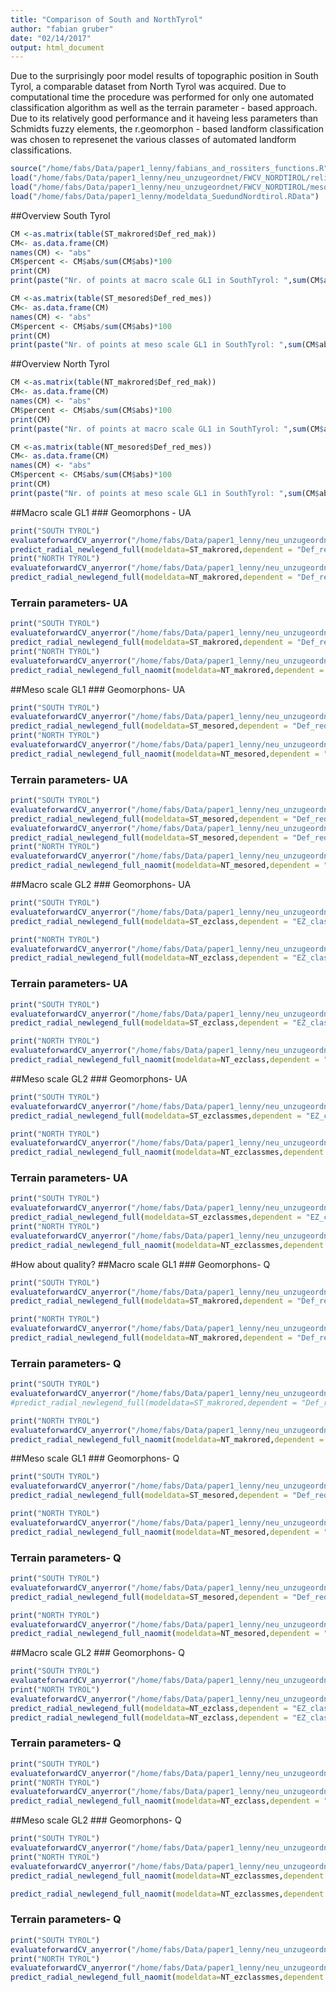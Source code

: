 ```yaml
---
title: "Comparison of South and NorthTyrol"
author: "fabian gruber"
date: "02/14/2017"
output: html_document
---
```


 Due to the surprisingly poor model results of topographic position in South Tyrol, a comparable dataset from North Tyrol was acquired. Due to computational time the procedure was performed for only one automated classification algorithm as well as the terrain parameter - based approach. Due to its relatively good performance and it haveing less parameters than Schmidts fuzzy elements, the r.geomorphon - based landform classification was chosen to represenet the various classes of automated landform classifications.

```r
source("/home/fabs/Data/paper1_lenny/fabians_and_rossiters_functions.R")
load("/home/fabs/Data/paper1_lenny/neu_unzugeordnet/FWCV_NORDTIROL/relieflegends.RData")
load("/home/fabs/Data/paper1_lenny/neu_unzugeordnet/FWCV_NORDTIROL/mesomakrolegends.RData")
load("/home/fabs/Data/paper1_lenny/modeldata_SuedundNordtirol.RData")
```

##Overview South Tyrol

```r
CM <-as.matrix(table(ST_makrored$Def_red_mak))
CM<- as.data.frame(CM)
names(CM) <- "abs"
CM$percent <- CM$abs/sum(CM$abs)*100
print(CM)
print(paste("Nr. of points at macro scale GL1 in SouthTyrol: ",sum(CM$abs)))

CM <-as.matrix(table(ST_mesored$Def_red_mes))
CM<- as.data.frame(CM)
names(CM) <- "abs"
CM$percent <- CM$abs/sum(CM$abs)*100
print(CM)
print(paste("Nr. of points at meso scale GL1 in SouthTyrol: ",sum(CM$abs)))
```

##Overview North Tyrol

```r
CM <-as.matrix(table(NT_makrored$Def_red_mak))
CM<- as.data.frame(CM)
names(CM) <- "abs"
CM$percent <- CM$abs/sum(CM$abs)*100
print(CM)
print(paste("Nr. of points at macro scale GL1 in SouthTyrol: ",sum(CM$abs)))

CM <-as.matrix(table(NT_mesored$Def_red_mes))
CM<- as.data.frame(CM)
names(CM) <- "abs"
CM$percent <- CM$abs/sum(CM$abs)*100
print(CM)
print(paste("Nr. of points at meso scale GL1 in SouthTyrol: ",sum(CM$abs)))
```


##Macro scale GL1
### Geomorphons - UA

```r
print("SOUTH TYROL")
evaluateforwardCV_anyerror("/home/fabs/Data/paper1_lenny/neu_unzugeordnet/results_selection/svm_fw_10fold_3p_Def_red_mak_allgeoms//",kk = 1:10,endround = 3,yrange = c(0.45,0.6),geheim = "geheimerprederror",error="prederror")
predict_radial_newlegend_full(modeldata=ST_makrored,dependent = "Def_red_mak",predictors =  "geom_DTM_50m_avg_fl10_L400m",legend = makrolegend_gen1,doreturn=F)
print("NORTH TYROL")
evaluateforwardCV_anyerror("/home/fabs/Data/paper1_lenny/neu_unzugeordnet/FWCV_NORDTIROL/svm_fw_UA_5p_Def_red_mak_geomcols/",kk = 1:10,endround = 5,yrange = c(0.45,0.6),geheim = "geheimerprederror",error="prederror")
predict_radial_newlegend_full(modeldata=NT_makrored,dependent = "Def_red_mak",predictors =  "geom_NT_50m_avg_L300m_10deg",legend = makrolegend_gen1,doreturn=F)

```

### Terrain parameters- UA
```r
print("SOUTH TYROL")
evaluateforwardCV_anyerror("/home/fabs/Data/paper1_lenny/neu_unzugeordnet/results_selection/svm_fw_10fold_10p_Def_red_mak_allterrain",kk = 1:10,endround = 10,yrange = c(0.45,0.6),geheim = "geheimerprederror",error="prederror")
predict_radial_newlegend_full(modeldata=ST_makrored,dependent = "Def_red_mak",predictors = c("Topographic_Wetness_Index","profc_DTM_50m_avg_ws7","minic_DTM_50m_avg_ws5","slope_ws15"),legend = makrolegend_gen1,doreturn=F)
print("NORTH TYROL")
evaluateforwardCV_anyerror("/home/fabs/Data/paper1_lenny/neu_unzugeordnet/FWCV_NORDTIROL/svm_fw_UA_5p_Def_red_mak_terraincols/",kk = 1:10,endround = 5,yrange = c(0.45,0.6),geheim = "geheimerprederror",error="prederror")
predict_radial_newlegend_full_naomit(modeldata=NT_makrored,dependent = "Def_red_mak",predictors =c("TPI_i0m_o200m_10m","slope_NT_50m_avg_ws350m","Longitudinal_Curvature_50m","minic_NT_ws250m"),legend = makrolegend_gen1,doreturn=F)
```


##Meso scale GL1
### Geomorphons- UA

```r
print("SOUTH TYROL")
evaluateforwardCV_anyerror("/home/fabs/Data/paper1_lenny/neu_unzugeordnet/results_selection/svm_fw_10fold_3p_Def_red_mes_allgeoms//",kk = 1:10,endround = 3,yrange = c(0.45,0.7),geheim = "geheimerprederror",error="prederror")
predict_radial_newlegend_full(modeldata=ST_mesored,dependent = "Def_red_mes",predictors =  "geom_10m_fl8_L8",legend = ,mesolegend_gen1,doreturn=F)
print("NORTH TYROL")
evaluateforwardCV_anyerror("/home/fabs/Data/paper1_lenny/neu_unzugeordnet/FWCV_NORDTIROL/svm_fw_UA_5p_Def_red_mes_geomcols/",kk = 1:10,endround = 5,yrange = c(0.45,0.7),geheim = "geheimerprederror",error="prederror")
predict_radial_newlegend_full_naomit(modeldata=NT_mesored,dependent = "Def_red_mes",predictors =  "geom_NT_L80m_8deg",legend =mesolegend_gen1,doreturn=F)
```

### Terrain parameters- UA
```r
print("SOUTH TYROL")
evaluateforwardCV_anyerror("/home/fabs/Data/paper1_lenny/neu_unzugeordnet/results_selection/svm_fw_10fold_10p_Def_red_mes_tpiterrain/",kk = 1:10,endround = 10,yrange = c(0.4,0.65),geheim = "geheimerprederror",error="prederror")
predict_radial_newlegend_full(modeldata=ST_mesored,dependent = "Def_red_mes",predictors = c("TPI_i0m_o70m_10m","slope_DTM_50m_avg_ws3") ,legend = ,mesolegend_gen1,doreturn=F)
evaluateforwardCV_anyerror("/home/fabs/Data/paper1_lenny/neu_unzugeordnet/results_selection/svm_fw_10fold_10p_Def_red_mes_allterrain/",kk = 1:10,endround = 10,yrange = c(0.4,0.65),geheim = "geheimerprederror",error="prederror")
predict_radial_newlegend_full(modeldata=ST_mesored,dependent = "Def_red_mes",predictors =c("crosc_ws5","minic_ws15","slope_DTM_50m_avg_ws3","maxic_ws5"),legend = ,mesolegend_gen1,doreturn=F)
print("NORTH TYROL")
evaluateforwardCV_anyerror("/home/fabs/Data/paper1_lenny/neu_unzugeordnet/FWCV_NORDTIROL/svm_fw_UA_5p_Def_red_mes_terraincols/",kk = 1:10,endround = 5,yrange = c(0.4,0.65),geheim = "geheimerprederror",error="prederror")
predict_radial_newlegend_full_naomit(modeldata=NT_mesored,dependent = "Def_red_mes",predictors =  c("TPI_i0m_o100m_10m","slope_NT_ws30m","crosc_NT_ws70m"),legend =mesolegend_gen1,doreturn=F)
```


##Macro scale GL2
### Geomorphons- UA

```r
print("SOUTH TYROL")
evaluateforwardCV_anyerror("/home/fabs/Data/paper1_lenny/neu_unzugeordnet/results_selection/svm_fw_10fold_3p_EZ_class_allgeoms//",kk = 1:10,endround = 3,yrange = c(0.4,0.55),geheim = "geheimerprederror",error="prederror")
predict_radial_newlegend_full(modeldata=ST_ezclass,dependent = "EZ_class",predictors =  "geom_DTM_50m_avg_fl10_L400m",legend = makrolegend_gen2,doreturn=F)

print("NORTH TYROL")
evaluateforwardCV_anyerror("/home/fabs/Data/paper1_lenny/neu_unzugeordnet/FWCV_NORDTIROL/svm_fw_UA_5p_EZ_class_geomcols/",kk = 1:10,endround = 5,yrange = c(0.4,0.55),geheim = "geheimerprederror",error="prederror")
predict_radial_newlegend_full(modeldata=NT_ezclass,dependent = "EZ_class",predictors ="geom_NT_50m_avg_L800m_10deg",legend = makrolegend_gen2,doreturn=F)

```

### Terrain parameters- UA
```r
print("SOUTH TYROL")
evaluateforwardCV_anyerror("/home/fabs/Data/paper1_lenny/neu_unzugeordnet/results_selection/svm_fw_10fold_10p_EZ_class_tpiterrain//",kk = 1:10,endround = 10,yrange = c(0.4,0.55),geheim = "geheimerprederror",error="prederror")
predict_radial_newlegend_full(modeldata=ST_ezclass,dependent = "EZ_class",predictors =  c("Topographic_Wetness_Index","profc_DTM_50m_avg_ws7","minic_DTM_50m_avg_ws5","slope_DTM_50m_avg_ws7"),legend = makrolegend_gen2,doreturn=F)

print("NORTH TYROL")
evaluateforwardCV_anyerror("/home/fabs/Data/paper1_lenny/neu_unzugeordnet/FWCV_NORDTIROL/svm_fw_UA_5p_EZ_class_terraincols//",kk = 1:10,endround = 5,yrange = c(0.4,0.55),geheim = "geheimerprederror",error="prederror")
predict_radial_newlegend_full_naomit(modeldata=NT_ezclass,dependent = "EZ_class",predictors =c("TPI_i0m_o200m_10m","profc_NT_50m_avg_ws750m","slope_NT_50m_avg_ws750m"),legend = makrolegend_gen2,doreturn=F)

```

##Meso scale GL2
### Geomorphons- UA

```r
print("SOUTH TYROL")
evaluateforwardCV_anyerror("/home/fabs/Data/paper1_lenny/neu_unzugeordnet/results_selection/svm_fw_10fold_3p_EZ_class_mes_allgeoms//",kk = 1:10,endround = 3,yrange = c(0.3,0.50),geheim = "geheimerprederror",error="prederror")
predict_radial_newlegend_full(modeldata=ST_ezclassmes,dependent = "EZ_class_mes",predictors =  "geom_10m_fl8_L15",legend = mesolegend_gen2,doreturn=F)

print("NORTH TYROL")
evaluateforwardCV_anyerror("/home/fabs/Data/paper1_lenny/neu_unzugeordnet/FWCV_NORDTIROL/svm_fw_UA_5p_EZ_class_mes_geomcols/",kk = 1:10,endround = 5,yrange = c(0.3,0.50),geheim = "geheimerprederror",error="prederror")
predict_radial_newlegend_full_naomit(modeldata=NT_ezclassmes,dependent = "EZ_class_mes",predictors ="geom_NT_L500m_8deg",legend = mesolegend_gen2,doreturn=F)

```

### Terrain parameters- UA
```r
print("SOUTH TYROL")
evaluateforwardCV_anyerror("/home/fabs/Data/paper1_lenny/neu_unzugeordnet/results_selection/svm_fw_10fold_10p_EZ_class_mes_tpiterrain//",kk = 1:10,endround = 10,yrange = c(0.3,0.45),geheim = "geheimerprederror",error="por")
predict_radial_newlegend_full(modeldata=ST_ezclassmes,dependent = "EZ_class_mes",predictors =  c("TPI_i0m_o90m_10m","Slope","Standardized_Height","maxic_ws7"),legend = mesolegend_gen2,doreturn=F)
print("NORTH TYROL")
evaluateforwardCV_anyerror("/home/fabs/Data/paper1_lenny/neu_unzugeordnet/FWCV_NORDTIROL/svm_fw_UA_5p_EZ_class_mes_terraincols//",kk = 1:10,endround = 5,yrange = c(0.3,0.45),geheim = "geheimerprederror",error="prederror")
predict_radial_newlegend_full_naomit(modeldata=NT_ezclassmes,dependent = "EZ_class_mes",predictors =c("TPI_i50m_o100m_10m","Slope_degree_10m"),legend = mesolegend_gen2,doreturn=F)

```

#How about quality?
##Macro scale GL1
### Geomorphons- Q

```r
print("SOUTH TYROL")
evaluateforwardCV_anyerror("/home/fabs/Data/paper1_lenny/neu_unzugeordnet/FWCV/quality_svm_fw_10fold_2pDef_red_mak_allgeoms/",kk = 1:10,endround = 2,yrange = c(0.75,0.85),geheim = "cv_quality",error="cv_qualityerror")
predict_radial_newlegend_full(modeldata=ST_makrored,dependent = "Def_red_mak",predictors =  "geom_DTM_50m_avg_fl8_L400m",legend = makrolegend_gen1,doreturn=F)

print("NORTH TYROL")
evaluateforwardCV_anyerror("/home/fabs/Data/paper1_lenny/neu_unzugeordnet/FWCV_NORDTIROL/svm_fw_quality_5p_Def_red_mak_geomcols/",kk = 1:10,endround = 5,yrange = c(0.75,0.95),geheim = "cv_quality",error="cv_qualityerror")
predict_radial_newlegend_full(modeldata=NT_makrored,dependent = "Def_red_mak",predictors =  "geom_NT_50m_avg_L300m_10deg",legend = makrolegend_gen1,doreturn=F)

```

### Terrain parameters- Q
```r
print("SOUTH TYROL")
evaluateforwardCV_anyerror("/home/fabs/Data/paper1_lenny/neu_unzugeordnet/FWCV/quality_svm_fw_10fold_2pDef_red_mak_tpiterraintophat/",kk = 1:10,endround = 2,yrange = c(0.75,0.95),geheim = "cv_quality",error="cv_qualityerror")
#predict_radial_newlegend_full(modeldata=ST_makrored,dependent = "Def_red_mak",predictors =  ,legend = makrolegend_gen1,doreturn=F)

print("NORTH TYROL")
evaluateforwardCV_anyerror("/home/fabs/Data/paper1_lenny/neu_unzugeordnet/FWCV_NORDTIROL/svm_fw_quality_5p_Def_red_mak_terraincols/",kk = 1:10,endround = 5,yrange = c(0.75,0.95),geheim = "cv_quality",error="cv_qualityerror")
predict_radial_newlegend_full_naomit(modeldata=NT_makrored,dependent = "Def_red_mak",predictors = c("Topographic_Wetness_Index_50m","slope_NT_ws70m","profc_NT_50m_avg_ws750m","crosc_NT_50m_avg_ws450m") ,legend = makrolegend_gen1,doreturn=F)

```


##Meso scale GL1
### Geomorphons- Q

```r
print("SOUTH TYROL")
evaluateforwardCV_anyerror("/home/fabs/Data/paper1_lenny/neu_unzugeordnet/FWCV/quality_svm_fw_10fold_5pDef_red_mes_allgeoms/",kk = 1:10,endround = 5,yrange = c(0.80,0.95),geheim = "cv_quality",error="cv_qualityerror")
predict_radial_newlegend_full(modeldata=ST_mesored,dependent = "Def_red_mes",predictors =  "geom_10m_fl10_L15",legend = ,mesolegend_gen1,doreturn=F)

print("NORTH TYROL")
evaluateforwardCV_anyerror("/home/fabs/Data/paper1_lenny/neu_unzugeordnet/FWCV_NORDTIROL/svm_fw_quality_5p_Def_red_mes_geomcols//",kk = 1:10,endround = 5,yrange = c(0.80,0.95),geheim = "cv_quality",error="cv_qualityerror")
predict_radial_newlegend_full_naomit(modeldata=NT_mesored,dependent = "Def_red_mes",predictors =  "geom_NT_L120m_10deg",legend =mesolegend_gen1,doreturn=F)

```

### Terrain parameters- Q 
```r
print("SOUTH TYROL")
evaluateforwardCV_anyerror("/home/fabs/Data/paper1_lenny/neu_unzugeordnet/FWCV/quality_svm_fw_10fold_6pDef_red_mes_tpiterraintophat/",kk = 1:10,endround = 6,yrange = c(0.75,0.90),geheim = "cv_quality",error="cv_qualityerror")
predict_radial_newlegend_full(modeldata=ST_mesored,dependent = "Def_red_mes",predictors = c("TPI_i0m_o80m_10m","slope_DTM_50m_avg_ws3","sindex_vr1500_hr1500_t175","longc_ws11"),legend = ,mesolegend_gen1,doreturn=F)

print("NORTH TYROL")
evaluateforwardCV_anyerror("/home/fabs/Data/paper1_lenny/neu_unzugeordnet/FWCV_NORDTIROL/svm_fw_quality_5p_Def_red_mes_terraincols/",kk = 1:10,endround = 5,yrange = c(0.75,0.9),geheim = "cv_quality",error="cv_qualityerror")
predict_radial_newlegend_full_naomit(modeldata=NT_mesored,dependent = "Def_red_mes",predictors =c("Slope_degree_10m","TPI_i0m_o90m_10m","crosc_NT_ws70m","profc_NT_ws110m")  ,legend =mesolegend_gen1,doreturn=F)

```


##Macro scale GL2
### Geomorphons- Q

```r
print("SOUTH TYROL")
evaluateforwardCV_anyerror("/home/fabs/Data/paper1_lenny/neu_unzugeordnet/FWCV/quality_svm_fw_10fold_2pEZ_class_allgeoms//",kk = 1:10,endround = 2,yrange = c(0.55,0.75),geheim = "cv_quality",error="cv_qualityerror")
print("NORTH TYROL")
evaluateforwardCV_anyerror("/home/fabs/Data/paper1_lenny/neu_unzugeordnet/FWCV_NORDTIROL/svm_fw_quality_5p_EZ_class_geomcols/",kk = 1:10,endround = 5,yrange = c(0.55,0.75),geheim = "cv_quality",error="cv_qualityerror")
predict_radial_newlegend_full(modeldata=NT_ezclass,dependent = "EZ_class",predictors =  "geom_NT_50m_avg_L300m_10deg",legend = makrolegend_gen2,doreturn=F)
predict_radial_newlegend_full(modeldata=NT_ezclass,dependent = "EZ_class",predictors =  c("geom_NT_50m_avg_L300m_10deg","geom_NT_50m_avg_L1500m_4deg","geom_NT_50m_avg_L500m_10deg"),legend = makrolegend_gen2,doreturn=F)

```

### Terrain parameters- Q
```r
print("SOUTH TYROL")
evaluateforwardCV_anyerror("/home/fabs/Data/paper1_lenny/neu_unzugeordnet/FWCV/quality_svm_fw_10fold_2pEZ_class_mes_tpiterraintophat/",kk = 1:10,endround = 2,yrange = c(0.55,0.75),geheim = "cv_quality",error="cv_qualityerror")
print("NORTH TYROL")
evaluateforwardCV_anyerror("/home/fabs/Data/paper1_lenny/neu_unzugeordnet/FWCV_NORDTIROL/svm_fw_quality_5p_EZ_class_terraincols//",kk = 1:10,endround = 5,yrange = c(0.55,0.75),geheim = "cv_quality",error="cv_qualityerror")
predict_radial_newlegend_full_naomit(modeldata=NT_ezclass,dependent = "EZ_class",predictors =c("TPI_i0m_o200m_10m","profc_NT_50m_avg_ws750m","slope_NT_50m_avg_ws750m","crosc_NT_ws70m"),legend = makrolegend_gen2,doreturn=F)

```

##Meso scale GL2
### Geomorphons- Q

```r
print("SOUTH TYROL")
evaluateforwardCV_anyerror("/home/fabs/Data/paper1_lenny/neu_unzugeordnet/FWCV/quality_svm_fw_10fold_2pEZ_class_mes_allgeoms/",kk = 1:10,endround = 2,yrange = c(0.55,0.65),geheim = "cv_quality",error="cv_qualityerror")
print("NORTH TYROL")
evaluateforwardCV_anyerror("/home/fabs/Data/paper1_lenny/neu_unzugeordnet/FWCV_NORDTIROL/svm_fw_quality_5p_EZ_class_mes_geomcols/",kk = 1:10,endround = 5,yrange = c(0.55,0.65),geheim = "cv_quality",error="cv_qualityerror")
predict_radial_newlegend_full_naomit(modeldata=NT_ezclassmes,dependent = "EZ_class_mes",predictors ="geom_NT_L500m_12deg",legend = mesolegend_gen2,doreturn=F)

predict_radial_newlegend_full_naomit(modeldata=NT_ezclassmes,dependent = "EZ_class_mes",predictors =c("geom_NT_L500m_12deg","geom_NT_50m_avg_L1400m_10deg","geom_NT_L400m_4deg","geom_NT_50m_avg_L1500m_1deg"),legend = mesolegend_gen2,doreturn=F)

```

### Terrain parameters- Q
```r
print("SOUTH TYROL")
evaluateforwardCV_anyerror("/home/fabs/Data/paper1_lenny/neu_unzugeordnet/FWCV/quality_svm_fw_10fold_2pEZ_class_mes_tpiterraintophat/",kk = 1:10,endround = 2,yrange = c(0.3,0.70),geheim = "cv_quality",error="cv_qualityerror")
print("NORTH TYROL")
evaluateforwardCV_anyerror("/home/fabs/Data/paper1_lenny/neu_unzugeordnet/FWCV_NORDTIROL/svm_fw_quality_5p_EZ_class_mes_terraincols//",kk = 1:10,endround = 5,yrange = c(0.3,0.7),geheim = "cv_quality",error="cv_qualityerror")
predict_radial_newlegend_full_naomit(modeldata=NT_ezclassmes,dependent = "EZ_class_mes",predictors =c("TPI_i50m_o100m_10m","Slope_degree_10m","profc_NT_ws150m","maxic_NT_50m_avg_ws950m"),legend = mesolegend_gen2,doreturn=F)

```
